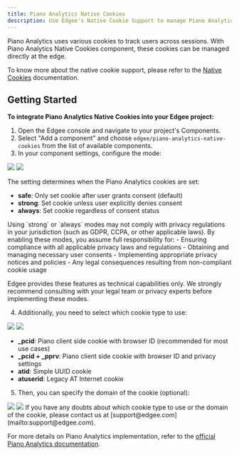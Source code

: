 ```yaml
---
title: Piano Analytics Native Cookies
description: Use Edgee's Native Cookie Support to manage Piano Analytics cookies at the edge.
---
```



<EdgeeSdk />


Piano Analytics uses various cookies to track users across sessions. With Piano Analytics Native Cookies component, 
these cookies can be managed directly at the edge.

To know more about the native cookie support, please refer to the [Native Cookies](/services/data-collection/native-cookies) documentation.

## Getting Started

**To integrate Piano Analytics Native Cookies into your Edgee project:**

1. Open the Edgee console and navigate to your project's Components.
2. Select "Add a component" and choose `edgee/piano-analytics-native-cookies` from the list of available components.
3. In your component settings, configure the mode:

<Frame caption="Go to your project > Componentsn > Your Piano Analytics Native Cookies component">
  <img className="block dark:hidden" src="/images/native-cookie-support-light.png"/>
  <img className="hidden dark:block" src="/images/native-cookie-support-dark.png"/>
</Frame>

The setting determines when the Piano Analytics cookies are set:

- **safe**: Only set cookie after user grants consent (default)
- **strong**: Set cookie unless user explicitly denies consent
- **always**: Set cookie regardless of consent status

<Warning>
  Using `strong` or `always` modes may not comply with privacy regulations in your jurisdiction (such as GDPR, CCPA, or other applicable laws). 
  By enabling these modes, you assume full responsibility for:
  - Ensuring compliance with all applicable privacy laws and regulations
  - Obtaining and managing necessary user consents
  - Implementing appropriate privacy notices and policies
  - Any legal consequences resulting from non-compliant cookie usage

  Edgee provides these features as technical capabilities only. We strongly recommend consulting with your legal team or privacy experts before implementing these modes.
</Warning>

4. Additionally, you need to select which cookie type to use:

<Frame>
  <img className="block dark:hidden" src="/images/piano-cookie-type-light.png"/>
  <img className="hidden dark:block" src="/images/piano-cookie-type-dark.png"/>
</Frame>

- **_pcid**: Piano client side cookie with browser ID (recommended for most use cases)
- **_pcid + _pprv**: Piano client side cookie with browser ID and privacy settings
- **atid**: Simple UUID cookie 
- **atuserid**: Legacy AT Internet cookie

5. Then, you can specify the domain of the cookie (optional):

<Frame>
  <img className="block dark:hidden" src="/images/piano-cookie-domain-light.png"/>
  <img className="hidden dark:block" src="/images/piano-cookie-domain-dark.png"/>
</Frame>

<Note>
  If you have any doubts about which cookie type to use or the domain of the cookie, please contact us at [support@edgee.com](mailto:support@edgee.com).
</Note>

For more details on Piano Analytics implementation, refer to the 
[official Piano Analytics documentation](https://developers.atinternet-solutions.com/piano-analytics/data-collection/how-to-send-events/collection-api).